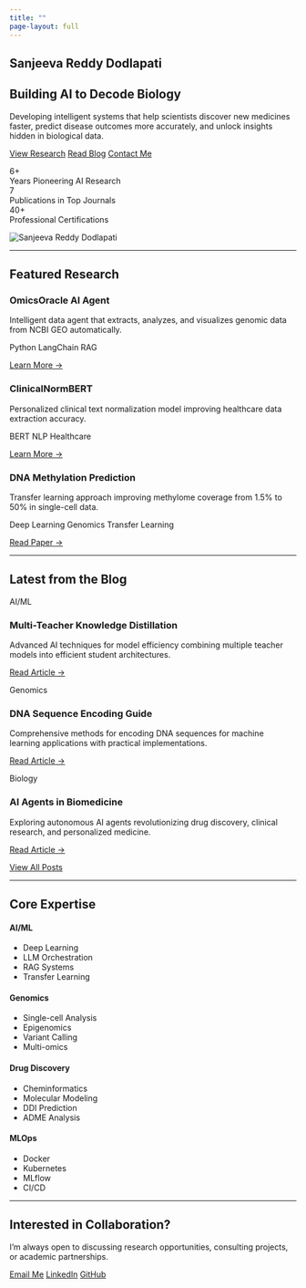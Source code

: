 ```yaml
---
title: ""
page-layout: full
---
```


::: {.hero-section}
<div class="container">
<div class="row align-items-center">
<div class="col-md-8">

# Sanjeeva Reddy Dodlapati

## Building AI to Decode Biology

<p class="lead">
Developing intelligent systems that help scientists discover new medicines faster, predict disease outcomes more accurately, and unlock insights hidden in biological data.
</p>

<div class="hero-actions">
[View Research](about.html){.btn .btn-primary .btn-lg .me-2}
[Read Blog](ml-blog.html){.btn .btn-outline-primary .btn-lg .me-2}
[Contact Me](mailto:sdodl001@odu.edu){.btn .btn-outline-secondary .btn-lg}
</div>

<div class="hero-stats">
<div class="stat">
  <div class="stat-value">6+</div>
  <div class="stat-label">Years Pioneering AI Research</div>
</div>
<div class="stat">
  <div class="stat-value">7</div>
  <div class="stat-label">Publications in Top Journals</div>
</div>
<div class="stat">
  <div class="stat-value">40+</div>
  <div class="stat-label">Professional Certifications</div>
</div>
</div>

</div>

<div class="col-md-4 text-center">
<img src="Profile.jpeg" alt="Sanjeeva Reddy Dodlapati" class="hero-image rounded-circle shadow-lg" style="max-width: 280px;">
</div>
</div>
</div>
:::

---

::: {.section-featured}
## Featured Research

<div class="row">
<div class="col-lg-4">
<div class="feature-card">
<h3>OmicsOracle AI Agent</h3>
<p>Intelligent data agent that extracts, analyzes, and visualizes genomic data from NCBI GEO automatically.</p>
<div class="feature-tags">
<span class="tag">Python</span>
<span class="tag">LangChain</span>
<span class="tag">RAG</span>
</div>
<a href="#" class="feature-link">Learn More →</a>
</div>
</div>

<div class="col-lg-4">
<div class="feature-card">
<h3>ClinicalNormBERT</h3>
<p>Personalized clinical text normalization model improving healthcare data extraction accuracy.</p>
<div class="feature-tags">
<span class="tag">BERT</span>
<span class="tag">NLP</span>
<span class="tag">Healthcare</span>
</div>
<a href="#" class="feature-link">Learn More →</a>
</div>
</div>

<div class="col-lg-4">
<div class="feature-card">
<h3>DNA Methylation Prediction</h3>
<p>Transfer learning approach improving methylome coverage from 1.5% to 50% in single-cell data.</p>
<div class="feature-tags">
<span class="tag">Deep Learning</span>
<span class="tag">Genomics</span>
<span class="tag">Transfer Learning</span>
</div>
<a href="https://www.frontiersin.org/articles/10.3389/fgene.2022.910439/full" class="feature-link">Read Paper →</a>
</div>
</div>
</div>
:::

---

::: {.section-posts}
## Latest from the Blog

<div class="row">
<div class="col-lg-4">
<div class="post-card">
<div class="post-category category-ml">AI/ML</div>
<h3>Multi-Teacher Knowledge Distillation</h3>
<p>Advanced AI techniques for model efficiency combining multiple teacher models into efficient student architectures.</p>
<a href="multi-teacher-knowledge-distillation.html" class="post-link">Read Article →</a>
</div>
</div>

<div class="col-lg-4">
<div class="post-card">
<div class="post-category category-genomics">Genomics</div>
<h3>DNA Sequence Encoding Guide</h3>
<p>Comprehensive methods for encoding DNA sequences for machine learning applications with practical implementations.</p>
<a href="dna-sequence-encoding-guide.html" class="post-link">Read Article →</a>
</div>
</div>

<div class="col-lg-4">
<div class="post-card">
<div class="post-category category-biology">Biology</div>
<h3>AI Agents in Biomedicine</h3>
<p>Exploring autonomous AI agents revolutionizing drug discovery, clinical research, and personalized medicine.</p>
<a href="AI_agents_BioMed.html" class="post-link">Read Article →</a>
</div>
</div>
</div>

<div class="text-center mt-4">
[View All Posts](blog.html){.btn .btn-primary}
</div>
:::

---

::: {.section-expertise}
## Core Expertise

<div class="row">
<div class="col-md-3">
<div class="expertise-card">
<h4>AI/ML</h4>
<ul>
<li>Deep Learning</li>
<li>LLM Orchestration</li>
<li>RAG Systems</li>
<li>Transfer Learning</li>
</ul>
</div>
</div>

<div class="col-md-3">
<div class="expertise-card">
<h4>Genomics</h4>
<ul>
<li>Single-cell Analysis</li>
<li>Epigenomics</li>
<li>Variant Calling</li>
<li>Multi-omics</li>
</ul>
</div>
</div>

<div class="col-md-3">
<div class="expertise-card">
<h4>Drug Discovery</h4>
<ul>
<li>Cheminformatics</li>
<li>Molecular Modeling</li>
<li>DDI Prediction</li>
<li>ADME Analysis</li>
</ul>
</div>
</div>

<div class="col-md-3">
<div class="expertise-card">
<h4>MLOps</h4>
<ul>
<li>Docker</li>
<li>Kubernetes</li>
<li>MLflow</li>
<li>CI/CD</li>
</ul>
</div>
</div>
</div>
:::

---

::: {.section-cta .text-center}
<div class="container">
<h2>Interested in Collaboration?</h2>
<p class="lead">I'm always open to discussing research opportunities, consulting projects, or academic partnerships.</p>
<div class="cta-buttons">
[Email Me](mailto:sdodl001@odu.edu){.btn .btn-primary .btn-lg .me-2}
[LinkedIn](https://www.linkedin.com/in/sanjeeva-reddy-dodlapati-ab4ab490/){.btn .btn-outline-primary .btn-lg .me-2}
[GitHub](https://github.com/SanjeevaRDodlapati){.btn .btn-outline-secondary .btn-lg}
</div>
</div>
:::
